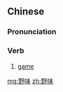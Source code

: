 ==Chinese==
{{zh-forms}}

===Pronunciation===
{{zh-pron
|m=yěwèi
|c=je5 mei6-2
|h=pfs=yâ-mi
|cat=v
}}

===Verb===
{{zh-verb}}

# [[game]] {{gloss|wild animals hunted for food}}

{{zh-cat|Foods}}

[[mg:野味]]
[[zh:野味]]